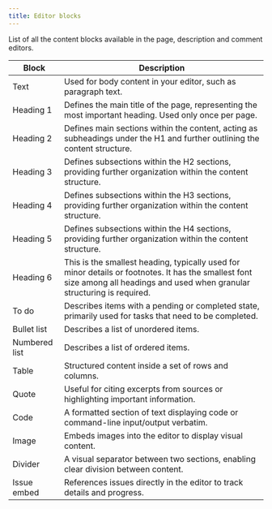 ```yaml
---
title: Editor blocks
---
```


List of all the content blocks available in the page, description and comment editors.

| Block         | Description                                                                                                                      |
|---------------|----------------------------------------------------------------------------------------------------------------------------------|
| Text          | Used for body content in your editor, such as paragraph text.                                                                   |
| Heading 1     | Defines the main title of the page, representing the most important heading. Used only once per page.                           |
| Heading 2     | Defines main sections within the content, acting as subheadings under the H1 and further outlining the content structure.      |
| Heading 3     | Defines subsections within the H2 sections, providing further organization within the content structure.  
| Heading 4     | Defines subsections within the H3 sections, providing further organization within the content structure.                       |
| Heading 5     | Defines subsections within the H4 sections, providing further organization within the content structure.
| Heading 6     | This is the smallest heading, typically used for minor details or footnotes. It has the smallest font size among all headings and used when granular structuring is required. |
| To do         | Describes items with a pending or completed state, primarily used for tasks that need to be completed.                           |
| Bullet list   | Describes a list of unordered items.                                                                                            |
| Numbered list | Describes a list of ordered items.                                                                                               |
| Table         | Structured content inside a set of rows and columns.                                                                            |
| Quote         | Useful for citing excerpts from sources or highlighting important information.                                                    |
| Code          | A formatted section of text displaying code or command-line input/output verbatim.                                               |
| Image         | Embeds images into the editor to display visual content.                                                                         |
| Divider       | A visual separator between two sections, enabling clear division between content.                                                |
| Issue embed   | References issues directly in the editor to track details and progress.                                                          |
